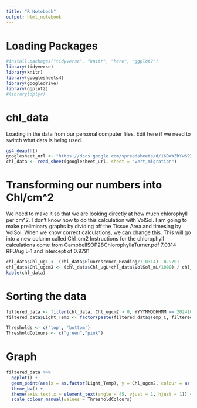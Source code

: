 ```yaml
---
title: "R Notebook"
output: html_notebook
---
```



# Loading Packages 
```r
#install.packages("tidyverse", "knitr", "here", "ggplot2")
library(tidyverse) 
library(knitr)
library(googlesheets4)
library(googledrive)
library(ggplot2)
#library(dplyr)
```

# chl_data
Loading in the data from our personal computer files. Edit here if we need to switch what data is being used.
```r
gs4_deauth()
googlesheet_url <- "https://docs.google.com/spreadsheets/d/16DxWZhYw69ZgACGu82szN9tpgpYYPWIxPXOcSLM2Bo0/edit?usp=sharing"
chl_data <- read_sheet(googlesheet_url, sheet = "vert_migration")
```

# Transforming our numbers into Chl/cm^2
We need to make it so that we are looking directly at how much chlorophyll per cm^2. I don't know how to do this calculation with VolSol.
I am going to make preliminary graphs by dividing off the Tissue Area and timesing by VolSol. When we know correct calculations, we can change this.
This will go into a new column called Chl_cm2
Instructions for the chlorophyll calculations come from CampbellSOP28ChlorophyllaTurner.pdf
 7.0314 RFU/ug L-1 and intercept of 0.9791
 
```r
chl_data$Chl_ugL <- (chl_data$Fluorescence_Reading/7.0314) -0.9791
chl_data$Chl_ugcm2 <- (chl_data$Chl_ugL*chl_data$VolSol_mL/1000) / chl_data$Tissue_Area_cm2
kable(chl_data)
```

# Sorting the data
 
```r
filtered_data <- filter(chl_data, Chl_ugcm2 > 0, YYYYMMDDHHMM == 202410101430)
filtered_data$Light_Temp <- factor(paste(filtered_data$Temp_C, filtered_data$Light))

Thresholds <- c('top', 'bottom')
ThresholdColours <- c("green","pink")
```

#  Graph 
```r
filtered_data %>%
  ggplot() +
  geom_point(aes(x = as.factor(Light_Temp), y = Chl_ugcm2, colour = as.factor(Top_Bottom))) +
  theme_bw() +
  theme(axis.text.x = element_text(angle = 45, vjust = 1, hjust = 1)) +
  scale_colour_manual(values = ThresholdColours)

 
```




